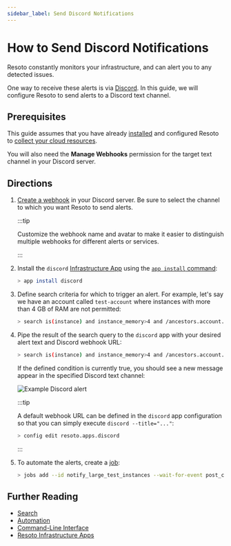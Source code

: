 ```yaml
---
sidebar_label: Send Discord Notifications
---
```


# How to Send Discord Notifications

Resoto constantly monitors your infrastructure, and can alert you to any detected issues.

One way to receive these alerts is via [Discord](https://discord.com). In this guide, we will configure Resoto to send alerts to a Discord text channel.

## Prerequisites

This guide assumes that you have already [installed](../../../getting-started/install-resoto/index.mdx) and configured Resoto to [collect your cloud resources](../../../getting-started/configure-resoto/index.mdx).

You will also need the **Manage Webhooks** permission for the target text channel in your Discord server.

## Directions

1. [Create a webhook](https://support.discord.com/hc/en-us/articles/228383668-Intro-to-Webhooks) in your Discord server. Be sure to select the channel to which you want Resoto to send alerts.

   :::tip

   Customize the webhook name and avatar to make it easier to distinguish multiple webhooks for different alerts or services.

   :::

2. Install the `discord` [Infrastructure App](/blog/resoto-infrastructure-apps) using the [`app install` command](../../../reference/cli/app/install.mdx):

   ```bash
   > app install discord
   ```

3. Define search criteria for which to trigger an alert. For example, let's say we have an account called `test-account` where instances with more than 4 GB of RAM are not permitted:

   ```bash
   > search is(instance) and instance_memory>4 and /ancestors.account.reported.name==test-account
   ```

4. Pipe the result of the search query to the `discord` app with your desired alert text and Discord webhook URL:

   ```bash
   > search is(instance) and instance_memory>4 and /ancestors.account.reported.name==test-account | discord --title="Large instances found in test-account" --webhook="https://discord.com/api/webhooks/..."
   ```

   If the defined condition is currently true, you should see a new message appear in the specified Discord text channel:

   ![Example Discord alert](./img/example-alert.png)

   :::tip

   A default webhook URL can be defined in the `discord` app configuration so that you can simply execute `discord --title="..."`:

   ```bash
   > config edit resoto.apps.discord
   ```

   :::

5. To automate the alerts, create a [job](../../../concepts/automation/index.mdx#jobs):

   ```bash
   > jobs add --id notify_large_test_instances --wait-for-event post_collect 'search is(instance) and instance_memory>4 and /ancestors.account.reported.name==test-account | discord --title="Large instances found in test-account" --webhook="https://discord.com/api/webhooks/..."'
   ```

## Further Reading

- [Search](../../../reference/search/index.mdx)
- [Automation](../../../concepts/automation/index.mdx)
- [Command-Line Interface](../../../reference/cli/index.mdx)
- [Resoto Infrastructure Apps](/blog/resoto-infrastructure-apps)
